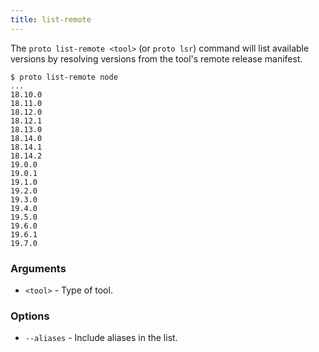 ```yaml
---
title: list-remote
---
```


The `proto list-remote <tool>` (or `proto lsr`) command will list available versions by resolving
versions from the tool's remote release manifest.

```shell
$ proto list-remote node
...
18.10.0
18.11.0
18.12.0
18.12.1
18.13.0
18.14.0
18.14.1
18.14.2
19.0.0
19.0.1
19.1.0
19.2.0
19.3.0
19.4.0
19.5.0
19.6.0
19.6.1
19.7.0
```

### Arguments

- `<tool>` - Type of tool.

### Options

- `--aliases` - Include aliases in the list.
